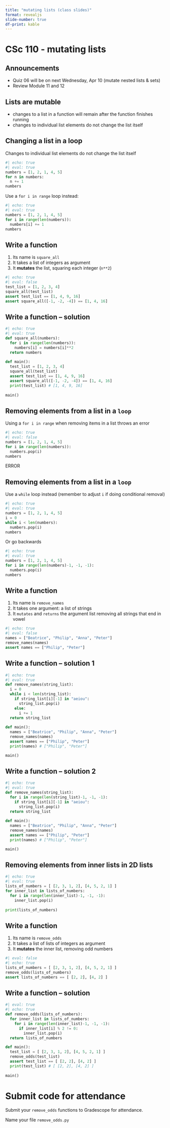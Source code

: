 ```yaml
---
title: "mutating lists (class slides)"
format: revealjs
slide-number: true
df-print: kable
---
```


# CSc 110 - mutating lists

## Announcements

* Quiz 06 will be on next Wednesday, Apr 10 (mutate nested lists & sets)
* Review Module 11 and 12


## Lists are mutable

* changes to a list in a function will remain after the function finishes running
* changes to individual list elements do not change the list itself

## Changing a list in a loop

Changes to individual list elements do not change the list itself

```python
#| echo: true
#| eval: true
numbers = [1, 2, 1, 4, 5]
for n in numbers:
  n += 1
numbers
```

Use a `for i in range` loop instead:

```python
#| echo: true
#| eval: true
numbers = [1, 2, 1, 4, 5]
for i in range(len(numbers)):
  numbers[i] += 1
numbers
```

## Write a function

1. Its name is `square_all`
1. It takes a list of integers as argument
1. It **mutates** the list, squaring each integer (`n**2`)

```python
#| echo: true
#| eval: false
test_list = [1, 2, 3, 4]
square_all(test_list)
assert test_list == [1, 4, 9, 16]
assert square_all([-1, -2, -4]) == [1, 4, 16]
```


## Write a function -- solution

```python
#| echo: true
#| eval: true
def square_all(numbers):
  for i in range(len(numbers)):
    numbers[i] = numbers[i]**2
  return numbers
    
def main():
  test_list = [1, 2, 3, 4]
  square_all(test_list)
  assert test_list == [1, 4, 9, 16]
  assert square_all([-1, -2, -4]) == [1, 4, 16]
  print(test_list) # [1, 4, 9, 16]
  
main()
```


## Removing elements from a list in a `loop`

Using a `for i in range` when removing items in a list throws an error

```python
#| echo: true
#| eval: false
numbers = [1, 2, 1, 4, 5]
for i in range(len(numbers)):
  numbers.pop(i)
numbers
```

ERROR

## Removing elements from a list in a `loop`

Use a `while` loop instead (remember to adjust `i` if doing conditional removal)

```python
#| echo: true
#| eval: true
numbers = [1, 2, 1, 4, 5]
i = 0
while i < len(numbers):
  numbers.pop(i)
numbers
```

Or go backwards


```python
#| echo: true
#| eval: true
numbers = [1, 2, 1, 4, 5]
for i in range(len(numbers)-1, -1, -1):
  numbers.pop(i)
numbers
```

## Write a function

1. Its name is `remove_names`
1. It takes one argument: a list of strings
1. It `mutates` and `returns` the argument list removing all strings that end in vowel

```python
#| echo: true
#| eval: false
names = ["Beatrice", "Philip", "Anna", "Peter"]
remove_names(names)
assert names == ["Philip", "Peter"]
```

## Write a function -- solution 1

```python
#| echo: true
#| eval: true
def remove_names(string_list):
  i = 0
  while i < len(string_list):
    if string_list[i][-1] in "aeiou":
      string_list.pop(i)
    else:
      i += 1
  return string_list
      
def main():
  names = ["Beatrice", "Philip", "Anna", "Peter"]
  remove_names(names)
  assert names == ["Philip", "Peter"]
  print(names) # ["Philip", "Peter"]

main()
```

## Write a function -- solution 2

```python
#| echo: true
#| eval: true
def remove_names(string_list):
  for i in range(len(string_list)-1, -1, -1):
    if string_list[i][-1] in "aeiou":
      string_list.pop(i)
  return string_list
      
def main():
  names = ["Beatrice", "Philip", "Anna", "Peter"]
  remove_names(names)
  assert names == ["Philip", "Peter"]
  print(names) # ["Philip", "Peter"]

main()
```

## Removing elements from inner lists in 2D lists

```python
#| echo: true
#| eval: true
lists_of_numbers = [ [2, 3, 1, 2], [4, 5, 2, 1] ]
for inner_list in lists_of_numbers:
  for i in range(len(inner_list)-1, -1, -1):
    inner_list.pop(i)
    
print(lists_of_numbers)
```

## Write a function

1. Its name is `remove_odds`
1. It takes a list of lists of integers as argument
1. It **mutates** the inner list, removing odd numbers

```python
#| eval: false
#| echo: true
lists_of_numbers = [ [2, 3, 1, 2], [4, 5, 2, 1] ]
remove_odds(lists_of_numbers)
assert lists_of_numbers == [ [2, 2], [4, 2] ]
```

## Write a function -- solution

```python
#| eval: true
#| echo: true
def remove_odds(lists_of_numbers):
  for inner_list in lists_of_numbers:
    for i in range(len(inner_list)-1, -1, -1):
      if inner_list[i] % 2 != 0:
        inner_list.pop(i)
  return lists_of_numbers

def main():
  test_list = [ [2, 3, 1, 2], [4, 5, 2, 1] ]
  remove_odds(test_list)
  assert test_list == [ [2, 2], [4, 2] ]
  print(test_list) # [ [2, 2], [4, 2] ]
  
main()
```

# Submit code for attendance

Submit your `remove_odds` functions to Gradescope for attendance.

Name your file `remove_odds.py`
